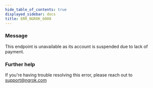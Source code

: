 ```yaml
---
hide_table_of_contents: true
displayed_sidebar: docs
title: ERR_NGROK_6008
---
```


### Message

This endpoint is unavailable as its account is suspended due to lack of payment.

### Further help

If you're having trouble resolving this error, please reach out to [support@ngrok.com](mailto:support@ngrok.com?subject=Help%20with%20ERR_NGROK_6008)
